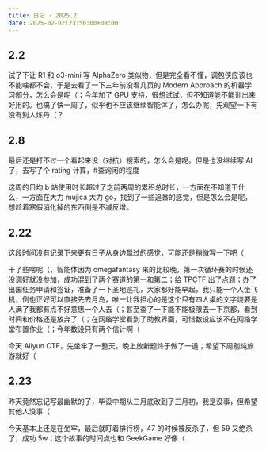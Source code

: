 ```yaml
---
title: 日记 · 2025.2
date: 2025-02-02T23:50:00+08:00
---
```


## 2.2

试了下让 R1 和 o3-mini 写 AlphaZero 类似物，但是完全看不懂，调包侠应该也不能啥都不会，于是去看了一下三年前没看几页的 Modern Approach 的机器学习部分，怎么会是呢（；今年加了 GPU 支持，很想试试，但不知道能不能训出来好用的。也搞了快一周了，似乎也不应该继续智能体了，怎么办呢，先观望一下有没有别人炼丹（？

## 2.8

最后还是打不过一个看起来没（对抗）搜索的，怎么会是呢。但是也没继续写 AI 了，去写了个 rating 计算，#查询闲的程度

这周的日均 b 站使用时长超过了之前两周的累积总时长，一方面在不知道干什么，一方面在大力 mujica 大力 go，找到了一些追番的感觉，但是怎么会是呢，想趁着寒假消化掉的东西倒是不减反增。

## 2.22

这段时间没有记录下来更有日子从身边飘过的感觉，可能还是稍微写一下吧（

干了些啥呢（，智能体因为 omegafantasy 来的比较晚，第一次循环赛的时候还没调好就没参加，成功混到了两个赛道的第一和第二；给 TPCTF 出了点题；办了出国任务申请和签证，准备了一下圣地巡礼，大家都好能早起，我只能一个人坐飞机，倒也正好可以直接先去月岛，唯一让我担心的是这个只有四人桌的文字烧要是人满了我都有点不好意思一个人去（；甚至查了一下能不能极限去一下京都，看到时间和价格还是放弃了（；在网络学堂看到了助教界面，可惜数设应该不在网络学堂布置作业（；今年数设只有两个信计啊（

今天 Aliyun CTF，先坐牢了一整天，晚上放新题终于做了一道；希望下周别纯旅游就好（

## 2.23

昨天竟然忘记写最幽默的了，毕设中期从三月底改到了三月初，我是没事，但希望其他人没事（

今天基本上还是在坐牢，最后就盯着排行榜，47 的时候被反杀了，但 59 又绝杀了，成功 5w；这个故事的时间点也和 GeekGame 好像（
